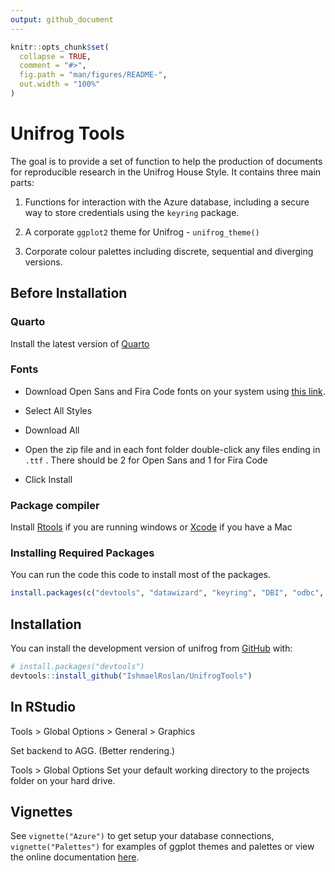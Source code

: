 ---
output: github_document
---

<!-- README.md is generated from README.Rmd. Please edit that file -->

```{r, include = FALSE}
knitr::opts_chunk$set(
  collapse = TRUE,
  comment = "#>",
  fig.path = "man/figures/README-",
  out.width = "100%"
)
```

# Unifrog Tools

<!-- badges: start -->

<!-- badges: end -->

The goal is to provide a set of function to help the production of documents for reproducible research in the Unifrog House Style. It contains three main parts:

1.  Functions for interaction with the Azure database, including a secure way to store credentials using the `keyring` package.

2.  A corporate `ggplot2` theme for Unifrog - `unifrog_theme()`

3.  Corporate colour palettes including discrete, sequential and diverging versions.

## Before Installation

### Quarto

Install the latest version of [Quarto](https://quarto.org/docs/get-started/)

### Fonts

-   Download Open Sans and Fira Code fonts on your system using [this link](https://fonts.google.com/share?selection.family=Fira%20Code:wght@300%7COpen%20Sans:ital,wght@0,300;0,400;0,500;0,600;0,700;0,800;1,300;1,400;1,500;1,600;1,700;1,800).

-   Select All Styles

-   Download All

-   Open the zip file and in each font folder double-click any files ending in `.ttf` . There should be 2 for Open Sans and 1 for Fira Code

-   Click Install

### Package compiler

Install [Rtools](https://cran.r-project.org/bin/windows/Rtools/rtools42/files/rtools42-5355-5357.exe) if you are running windows or [Xcode](https://developer.apple.com/xcode/) if you have a Mac


### Installing Required Packages

You can run the code this code to install most of the packages.

```{r eval = FALSE}
install.packages(c("devtools", "datawizard", "keyring", "DBI", "odbc", "ggtext", "glue", "ragg", "tidyverse", "insight", "unikn"))
```

##  Installation

You can install the development version of unifrog from [GitHub](https://github.com/IshmaelRoslan/UnifrogTools) with:

``` r
# install.packages("devtools")
devtools::install_github("IshmaelRoslan/UnifrogTools")
```

## In RStudio

Tools \> Global Options \> General \> Graphics

Set backend to AGG. (Better rendering.)


Tools \> Global Options 
Set your default working directory to the projects folder on your hard drive.

## Vignettes

See `vignette("Azure")`  to get setup your database connections, `vignette("Palettes")` for examples of ggplot themes and palettes or view the online documentation [here](https://ishmaelroslan.github.io/UnifrogTools/).
